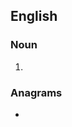 {{also|Mullahs}}
==English==

===Noun===
{{head|en|noun form}}

# {{plural of|mullah|lang=en}}

===Anagrams===
* {{anagrams|en|a=ahllmsu|Hallums}}